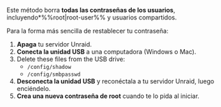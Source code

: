 Este método borra **todas las contraseñas de los usuarios**, incluyendo\*%%root|root-user%% y usuarios compartidos.

Para la forma más sencilla de restablecer tu contraseña:

1. **Apaga** tu servidor Unraid.
2. **Conecta la unidad USB** a una computadora (Windows o Mac).
3. Delete these files from the USB drive:
   - `/config/shadow`
   - `/config/smbpasswd`
4. **Desconecta la unidad USB** y reconéctala a tu servidor Unraid, luego enciéndelo.
5. **Crea una nueva contraseña de root** cuando te lo pida al iniciar.
